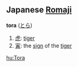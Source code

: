 ==Japanese [[Romaji]]==
'''tora''' ([[とら]])

#[[虎]]: [[tiger]]
#[[寅]]: the [[sign]] of the [[tiger]]

[[hu:Tora]]